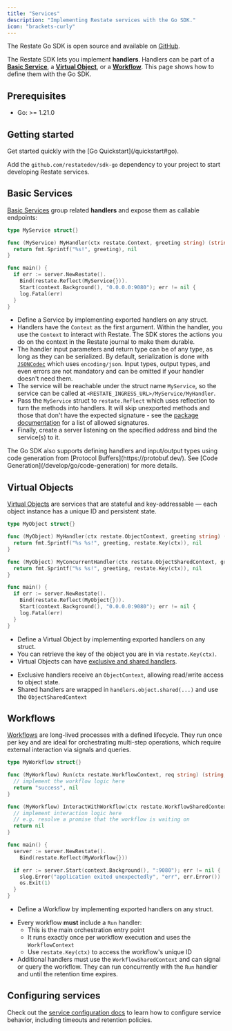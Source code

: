 ```yaml
---
title: "Services"
description: "Implementing Restate services with the Go SDK."
icon: "brackets-curly"
---
```



The Restate Go SDK is open source and available on [GitHub](https://github.com/restatedev/sdk-typescript).

The Restate SDK lets you implement **handlers**. Handlers can be part of a **[Basic Service](/basics/services#basic-service)**, a **[Virtual Object](/basics/services#virtual-object)**, or a **[Workflow](/basics/services#workflow)**. This page shows how to define them with the Go SDK.

## Prerequisites
- Go: >= 1.21.0

## Getting started
<Tip>
    Get started quickly with the [Go Quickstart](/quickstart#go).
</Tip>

Add the `github.com/restatedev/sdk-go` dependency to your project to start developing Restate services.


## Basic Services

[Basic Services](/basics/services) group related **handlers** and expose them as callable endpoints:

```go {"CODE_LOAD::go/develop/myservice/main.go?collapse_prequel"} 
type MyService struct{}

func (MyService) MyHandler(ctx restate.Context, greeting string) (string, error) {
  return fmt.Sprintf("%s!", greeting), nil
}

func main() {
  if err := server.NewRestate().
    Bind(restate.Reflect(MyService{})).
    Start(context.Background(), "0.0.0.0:9080"); err != nil {
    log.Fatal(err)
  }
}
```

- Define a Service by implementing exported handlers on any struct.
- Handlers have the `Context` as the first argument.
Within the handler, you use the `Context` to interact with Restate.
The SDK stores the actions you do on the context in the Restate journal to make them durable.
- The handler input parameters and return type can be of any type, as long as
they can be serialized. By default, serialization is done with [`JSONCodec`](https://pkg.go.dev/github.com/restatedev/sdk-go/encoding#PayloadCodec)
which uses `encoding/json`. Input types, output types, and even errors are not mandatory
and can be omitted if your handler doesn't need them.
- The service will be reachable under the struct name `MyService`, so the service can be
called at `<RESTATE_INGRESS_URL>/MyService/MyHandler`.
- Pass the `MyService` struct to `restate.Reflect` which uses reflection to turn
the methods into handlers. It will skip unexported methods and those that
don't have the expected signature - see the [package documentation](https://pkg.go.dev/github.com/restatedev/sdk-go#Reflect)
for a list of allowed signatures.
- Finally, create a server listening on the specified address and bind the
service(s) to it.


<Tip>
    The Go SDK also supports defining handlers and input/output types using
    code generation from [Protocol Buffers](https://protobuf.dev/). See
    [Code Generation](/develop/go/code-generation) for more details.
</Tip>

## Virtual Objects

[Virtual Objects](/basics/services) are services that are stateful and key-addressable — each object instance has a unique ID and persistent state.

```go {"CODE_LOAD::go/develop/myvirtualobject/main.go?collapse_prequel"} 
type MyObject struct{}

func (MyObject) MyHandler(ctx restate.ObjectContext, greeting string) (string, error) {
  return fmt.Sprintf("%s %s!", greeting, restate.Key(ctx)), nil
}

func (MyObject) MyConcurrentHandler(ctx restate.ObjectSharedContext, greeting string) (string, error) {
  return fmt.Sprintf("%s %s!", greeting, restate.Key(ctx)), nil
}

func main() {
  if err := server.NewRestate().
    Bind(restate.Reflect(MyObject{})).
    Start(context.Background(), "0.0.0.0:9080"); err != nil {
    log.Fatal(err)
  }
}
```

- Define a Virtual Object by implementing exported handlers on any struct.
- You can retrieve the key of the object you are in via `restate.Key(ctx)`.
- Virtual Objects can have [exclusive and shared handlers](/basics/functions#handler-behavior).
* Exclusive handlers receive an `ObjectContext`, allowing read/write access to object state.
* Shared handlers are wrapped in `handlers.object.shared(...)` and use the `ObjectSharedContext`

## Workflows

[Workflows](/basics/services) are long-lived processes with a defined lifecycle. They run once per key and are ideal for orchestrating multi-step operations, which require external interaction via signals and queries.

```go {"CODE_LOAD::go/develop/myworkflow/main.go?collapse_prequel"} 
type MyWorkflow struct{}

func (MyWorkflow) Run(ctx restate.WorkflowContext, req string) (string, error) {
  // implement the workflow logic here
  return "success", nil
}

func (MyWorkflow) InteractWithWorkflow(ctx restate.WorkflowSharedContext) error {
  // implement interaction logic here
  // e.g. resolve a promise that the workflow is waiting on
  return nil
}

func main() {
  server := server.NewRestate().
    Bind(restate.Reflect(MyWorkflow{}))

  if err := server.Start(context.Background(), ":9080"); err != nil {
    slog.Error("application exited unexpectedly", "err", err.Error())
    os.Exit(1)
  }
}
```

- Define a Workflow by implementing exported handlers on any struct.
* Every workflow **must** include a `Run` handler:
  * This is the main orchestration entry point
  * It runs exactly once per workflow execution and uses the `WorkflowContext`
  * Use `restate.Key(ctx)` to access the workflow's unique ID
* Additional handlers must use the `WorkflowSharedContext` and can signal or query the workflow. They can run concurrently with the `Run` handler and until the retention time expires.

## Configuring services
Check out the [service configuration docs](/operate/configuration/services) to learn how to configure service behavior, including timeouts and retention policies.